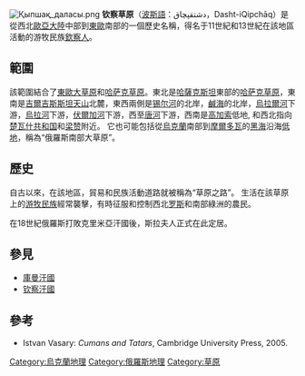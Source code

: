 [[File:Қыпшақ_даласы.png|thumb]]
'''钦察草原'''（[[波斯語|波斯語]]：دشتقپچاق，Dasht-iQipchāq）是從西北[[歐亞大陸|歐亞大陸]]中部到[[東歐|東歐]]南部的一個歷史名稱，得名于11世紀和13世紀在該地區活動的游牧民族[[欽察人|欽察人]]。

==範圍==
該範圍結合了[[東歐大草原|東歐大草原]]和[[哈萨克草原|哈萨克草原]]。東北是[[哈薩克斯坦|哈薩克斯坦]]東部的[[哈萨克草原|哈萨克草原]]，東南是[[吉爾吉斯斯坦|吉爾吉斯斯坦]][[天山|天山]]北麓，東西兩側是[[锡尔河|锡尔河]]的北岸，[[鹹海|鹹海]]的北岸，[[烏拉爾河|烏拉爾河]]下游，[[烏拉河|烏拉河]]下游，[[伏爾加河|伏爾加河]]下游，西至[[唐河|唐河]]下游，西南是[[高加索|高加索]]低地, 和西北指向[[楚瓦什共和国|楚瓦什共和国]]和[[梁赞|梁赞]]附近。 它也可能包括從[[烏克蘭|烏克蘭]]南部到[[摩爾多瓦|摩爾多瓦]]的[[黑海|黑海]]沿海[[低地|低地]]，稱為“俄羅斯南部大草原”。

==歷史==
自古以來，在該地區，貿易和民族活動道路就被稱為“草原之路”。 生活在該草原上的[[游牧民族|游牧民族]]經常襲擊，有時征服和控制西北[[罗斯|罗斯]]和南部綠洲的農民。

在18世紀俄羅斯打敗克里米亞汗國後，斯拉夫人正式在此定居。

==參見==
* [[庫曼汗國|庫曼汗國]]
* [[钦察汗國|钦察汗國]]

==參考==
* Istvan Vasary: ''Cumans and Tatars'', Cambridge University Press, 2005.

[[Category:烏克蘭地理|Category:烏克蘭地理]]
[[Category:俄羅斯地理|Category:俄羅斯地理]]
[[Category:草原|Category:草原]]